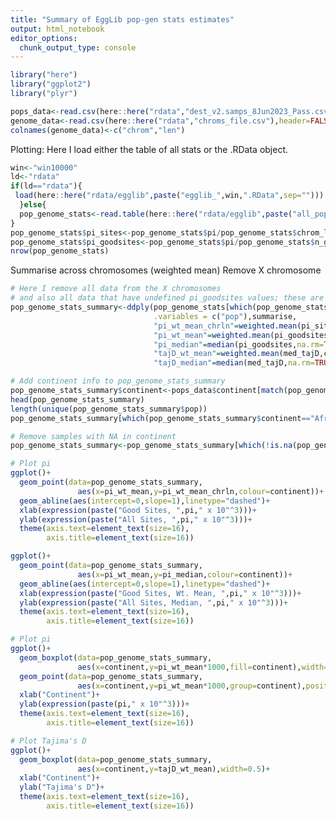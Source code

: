 ```yaml
---
title: "Summary of EggLib pop-gen stats estimates"
output: html_notebook
editor_options: 
  chunk_output_type: console
---
```


```r
library("here")
library("ggplot2")
library("plyr")
```

```r
pops_data<-read.csv(here::here("rdata","dest_v2.samps_8Jun2023_Pass.csv"),header=TRUE)
genome_data<-read.csv(here::here("rdata","chroms_file.csv"),header=FALSE)
colnames(genome_data)<-c("chrom","len")
```

Plotting:
Here I load either the table of all stats or the .RData object.
```r
win<-"win10000"
ld<-"rdata"
if(ld=="rdata"){
 load(here::here("rdata/egglib",paste("egglib_",win,".RData",sep="")))
  }else{
  pop_genome_stats<-read.table(here::here("rdata/egglib",paste("all_pops.",win,".stats",sep="")),sep="\t",header=TRUE)
}
pop_genome_stats$pi_sites<-pop_genome_stats$pi/pop_genome_stats$chrom_len
pop_genome_stats$pi_goodsites<-pop_genome_stats$pi/pop_genome_stats$n_goodsites
nrow(pop_genome_stats)
```

Summarise across chromosomes (weighted mean)
Remove X chromosome
```r
# Here I remove all data from the X chromosomes 
# and also all data that have undefined pi_goodsites values; these are ones with goodsites = 0 (i.e. no bam files).
pop_genome_stats_summary<-ddply(pop_genome_stats[which(pop_genome_stats$chrom!="X" & is.finite(pop_genome_stats$pi_goodsites)),],
                                .variables = c("pop"),summarise,
                                "pi_wt_mean_chrln"=weighted.mean(pi_sites,chrom_len/sum(chrom_len)),
                                "pi_wt_mean"=weighted.mean(pi_goodsites,chrom_len/sum(chrom_len)),
                                "pi_median"=median(pi_goodsites,na.rm=TRUE),
                                "tajD_wt_mean"=weighted.mean(med_tajD,chrom_len/sum(chrom_len)),
                                "tajD_median"=median(med_tajD,na.rm=TRUE))

# Add continent info to pop_genome_stats_summary
pop_genome_stats_summary$continent<-pops_data$continent[match(pop_genome_stats_summary$pop,pops_data$sampleId)]
head(pop_genome_stats_summary)
length(unique(pop_genome_stats_summary$pop))
pop_genome_stats_summary[which(pop_genome_stats_summary$continent=="Africa"),]

# Remove samples with NA in continent
pop_genome_stats_summary<-pop_genome_stats_summary[which(!is.na(pop_genome_stats_summary$continent)),]
```


```r
# Plot pi
ggplot()+
  geom_point(data=pop_genome_stats_summary,
               aes(x=pi_wt_mean,y=pi_wt_mean_chrln,colour=continent))+
  geom_abline(aes(intercept=0,slope=1),linetype="dashed")+
  xlab(expression(paste("Good Sites, ",pi," x 10"^3)))+
  ylab(expression(paste("All Sites, ",pi," x 10"^3)))+
  theme(axis.text=element_text(size=16),
        axis.title=element_text(size=16))

ggplot()+
  geom_point(data=pop_genome_stats_summary,
               aes(x=pi_wt_mean,y=pi_median,colour=continent))+
  geom_abline(aes(intercept=0,slope=1),linetype="dashed")+
  xlab(expression(paste("Good Sites, Wt. Mean, ",pi," x 10"^3)))+
  ylab(expression(paste("All Sites, Median, ",pi," x 10"^3)))+
  theme(axis.text=element_text(size=16),
        axis.title=element_text(size=16))

# Plot pi
ggplot()+
  geom_boxplot(data=pop_genome_stats_summary,
               aes(x=continent,y=pi_wt_mean*1000,fill=continent),width=0.5)+
  geom_point(data=pop_genome_stats_summary,
               aes(x=continent,y=pi_wt_mean*1000,group=continent),position=position_jitter(0.1))+
  xlab("Continent")+
  ylab(expression(paste(pi," x 10"^3)))+
  theme(axis.text=element_text(size=16),
        axis.title=element_text(size=16))

# Plot Tajima's D
ggplot()+
  geom_boxplot(data=pop_genome_stats_summary,
               aes(x=continent,y=tajD_wt_mean),width=0.5)+
  xlab("Continent")+
  ylab("Tajima's D")+
  theme(axis.text=element_text(size=16),
        axis.title=element_text(size=16))

```

